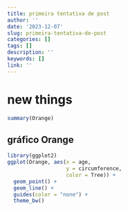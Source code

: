 ```yaml
---
title: primeira tentativa de post
author: ''
date: '2023-12-07'
slug: primeira-tentativa-de-post
categories: []
tags: []
description: ''
keywords: []
link: ''
---
```

# new things
```r
summary(Orange)
```

## gráfico Orange
```r
library(ggplot2)
ggplot(Orange, aes(x = age, 
                   y = circumference, 
                   color = Tree)) +
  geom_point() +
  geom_line() +
  guides(color = "none") +
  theme_bw()
```